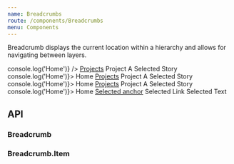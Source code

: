 ```yaml
---
name: Breadcrumbs
route: /components/Breadcrumbs
menu: Components
---
```



Breadcrumb displays the current location within a hierarchy and allows for navigating between layers.

<Playground>
  <SpacedGroup direction="vertical">
    <Breadcrumb>
      <Breadcrumb.Item icon={HomeIcon} onClick={() => console.log('Home')} />
      <Breadcrumb.Item icon={ScopeIcon}>
        <a href="#">Projects</a>
      </Breadcrumb.Item>
      <Breadcrumb.Item>
        <Link href="#/">Project A</Link>
      </Breadcrumb.Item>
      <Breadcrumb.Item icon={AssetIcon} selected>
        Selected Story
      </Breadcrumb.Item>
    </Breadcrumb>
    <Breadcrumb>
      <Breadcrumb.Item icon={HomeIcon} onClick={() => console.log('Home')}>
        Home
      </Breadcrumb.Item>
      <Breadcrumb.Item collapse>
        <a href="#">Projects</a>
      </Breadcrumb.Item>
      <Breadcrumb.Item>
        <Link href="#/">Project A</Link>
      </Breadcrumb.Item>
      <Breadcrumb.Item selected>Selected Story</Breadcrumb.Item>
    </Breadcrumb>
    <Breadcrumb>
      <Breadcrumb.Item icon={HomeIcon} onClick={() => console.log('Home')}>
        Home
      </Breadcrumb.Item>
      <Breadcrumb.Item icon={ScopeIcon}>
        <a href="#">Projects</a>
      </Breadcrumb.Item>
      <Breadcrumb.Item>
        <Link href="#/">Project A</Link>
      </Breadcrumb.Item>
      <Breadcrumb.Item icon={AssetIcon} selected>
        Selected Story
      </Breadcrumb.Item>
    </Breadcrumb>
    <Breadcrumb separator=">">
      <Breadcrumb.Item icon={HomeIcon} onClick={() => console.log('Home')}>
        Home
      </Breadcrumb.Item>
      <Breadcrumb.Item selected>
        <a href="#">Selected anchor</a>
      </Breadcrumb.Item>
      <Breadcrumb.Item selected>
        <Link href="#/">Selected Link</Link>
      </Breadcrumb.Item>
      <Breadcrumb.Item selected>Selected Text</Breadcrumb.Item>
    </Breadcrumb>
  </SpacedGroup>
</Playground>

## API

### Breadcrumb

<PropsTable of={Breadcrumb} />

### Breadcrumb.Item

<PropsTable of={Breadcrumb.Item} />
